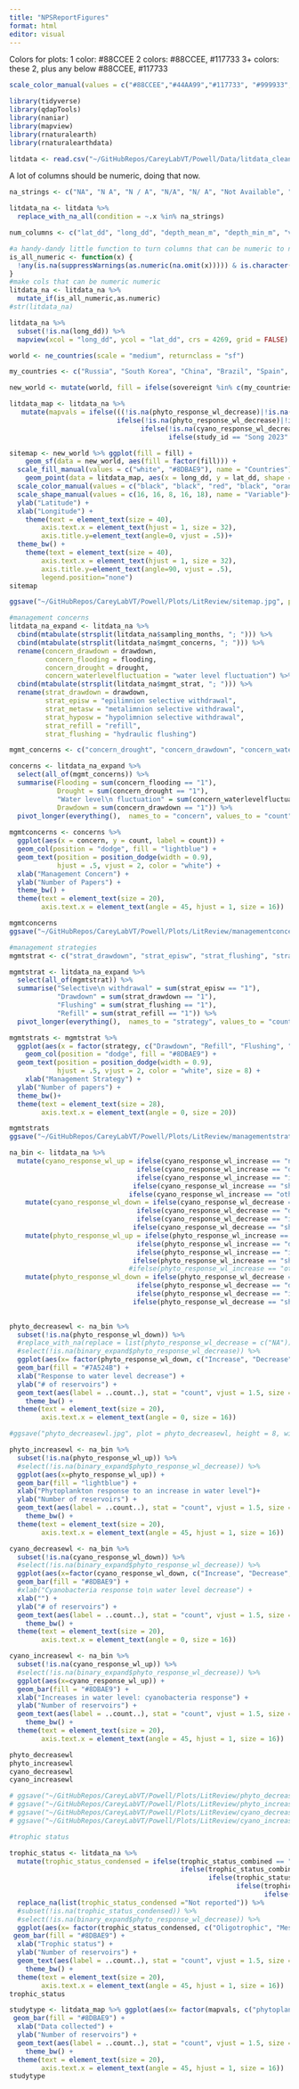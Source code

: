 ```yaml
---
title: "NPSReportFigures"
format: html
editor: visual
---
```


Colors for plots: 
1 color: #88CCEE 
2 colors: #88CCEE, #117733 
3+ colors: these 2, plus any below #88CCEE, #117733

```r
scale_color_manual(values = c("#88CCEE","#44AA99","#117733", "#999933", "#DDCC77", "#CC6677", "#AA4499", "#882255", "#332288"))
```

```r
library(tidyverse)
library(qdapTools)
library(naniar)
library(mapview)
library(rnaturalearth)
library(rnaturalearthdata)
```

```r
litdata <- read.csv("~/GitHubRepos/CareyLabVT/Powell/Data/litdata_cleaned.csv")
```

A lot of columns should be numeric, doing that now.

```r
na_strings <- c("NA", "N A", "N / A", "N/A", "N/ A", "Not Available", "NOt available", "", "not reported", "NR")

litdata_na <- litdata %>%
  replace_with_na_all(condition = ~.x %in% na_strings)

num_columns <- c("lat_dd", "long_dd", "depth_mean_m", "depth_min_m", "volume_m3", "sa_km2", "sa_ha", "delta_water_level", "delta_wl_direction", "delta_magnitude", "tp_ug_l", "chla_ugL", "number_of_sites_within_the_reservoir")

#a handy-dandy little function to turn columns that can be numeric to numeric!
is_all_numeric <- function(x) {
  !any(is.na(suppressWarnings(as.numeric(na.omit(x))))) & is.character(x)
}
#make cols that can be numeric numeric
litdata_na <- litdata_na %>% 
  mutate_if(is_all_numeric,as.numeric)
#str(litdata_na)
```

```r
litdata_na %>% 
  subset(!is.na(long_dd)) %>% 
  mapview(xcol = "long_dd", ycol = "lat_dd", crs = 4269, grid = FALSE)

world <- ne_countries(scale = "medium", returnclass = "sf")

my_countries <- c("Russia", "South Korea", "China", "Brazil", "Spain", "United States of America", "Burkina Faso", "Argentina", "Lebanon", "Vietnam", "Canada", "Israel", "Croatia", "Netherlands", "Estonia", "Italy", "Turkey", "Ethiopia")

new_world <- mutate(world, fill = ifelse(sovereignt %in% c(my_countries), "yes", "no"))

litdata_map <- litdata_na %>% 
   mutate(mapvals = ifelse(((!is.na(phyto_response_wl_decrease)|!is.na(phyto_response_wl_increase)) & (!is.na(cyano_response_wl_decrease)|!is.na(cyano_response_wl_increase))), "both",
                           ifelse(!is.na(phyto_response_wl_decrease)|!is.na(phyto_response_wl_increase), "phytoplankton", 
                                 ifelse(!is.na(cyano_response_wl_decrease)|!is.na(cyano_response_wl_increase), "cyanobacteria",
                                        ifelse(study_id == "Song 2023"|study_id== "Huang 2023", "selective withdrawal", "pathogen")))))

sitemap <- new_world %>% ggplot(fill = fill) +
    geom_sf(data = new_world, aes(fill = factor(fill))) +
  scale_fill_manual(values = c("white", "#8DBAE9"), name = "Countries")+
    geom_point(data = litdata_map, aes(x = long_dd, y = lat_dd, shape = as.factor(mapvals), color = as.factor(mapvals)), size = 2) + 
  scale_color_manual(values = c("black", "black", "red", "black", "orange"), name = "Variable") +
  scale_shape_manual(values = c(16, 16, 8, 16, 18), name = "Variable")+
  ylab("Latitude") + 
  xlab("Longitude") +
    theme(text = element_text(size = 40),
        axis.text.x = element_text(hjust = 1, size = 32), 
        axis.title.y=element_text(angle=0, vjust = .5))+
  theme_bw() +
    theme(text = element_text(size = 40),
        axis.text.x = element_text(hjust = 1, size = 32), 
        axis.title.y=element_text(angle=90, vjust = .5), 
        legend.position="none")
sitemap

ggsave("~/GitHubRepos/CareyLabVT/Powell/Plots/LitReview/sitemap.jpg", plot = sitemap, height = 12, width = 14, units = "in")
```

```r
#management concerns
litdata_na_expand <- litdata_na %>% 
  cbind(mtabulate(strsplit(litdata_na$sampling_months, "; "))) %>% 
  cbind(mtabulate(strsplit(litdata_na$mgmt_concerns, "; "))) %>% 
  rename(concern_drawdown = drawdown, 
         concern_flooding = flooding, 
         concern_drought = drought, 
         concern_waterlevelfluctuation = "water level fluctuation") %>% 
  cbind(mtabulate(strsplit(litdata_na$mgmt_strat, "; "))) %>% 
  rename(strat_drawdown = drawdown, 
         strat_episw = "epilimnion selective withdrawal", 
         strat_metasw = "metalimnion selective withdrawal", 
         strat_hyposw = "hypolimnion selective withdrawal", 
         strat_refill = "refill",
         strat_flushing = "hydraulic flushing")

mgmt_concerns <- c("concern_drought", "concern_drawdown", "concern_waterlevelfluctuation", "concern_flooding")

concerns <- litdata_na_expand %>% 
  select(all_of(mgmt_concerns)) %>% 
  summarise(Flooding = sum(concern_flooding == "1"), 
            Drought = sum(concern_drought == "1"),
            "Water level\n fluctuation" = sum(concern_waterlevelfluctuation == "1"), 
            Drawdown = sum(concern_drawdown == "1")) %>% 
  pivot_longer(everything(),  names_to = "concern", values_to = "count")
            
mgmtconcerns <- concerns %>% 
  ggplot(aes(x = concern, y = count, label = count)) + 
  geom_col(position = "dodge", fill = "lightblue") +
  geom_text(position = position_dodge(width = 0.9),
            hjust = .5, vjust = 2, color = "white") + 
  xlab("Management Concern") +
  ylab("Number of Papers") +  
  theme_bw() +
  theme(text = element_text(size = 20),
        axis.text.x = element_text(angle = 45, hjust = 1, size = 16))

mgmtconcerns
ggsave("~/GitHubRepos/CareyLabVT/Powell/Plots/LitReview/managementconcerns.png", plot = mgmtconcerns, height = 6, width = 10, units = "in")

#management strategies
mgmtstrat <- c("strat_drawdown", "strat_episw", "strat_flushing", "strat_refill")

mgmtstrat <- litdata_na_expand %>% 
  select(all_of(mgmtstrat)) %>% 
  summarise("Selective\n withdrawal" = sum(strat_episw == "1"), 
            "Drawdown" = sum(strat_drawdown == "1"), 
            "Flushing" = sum(strat_flushing == "1"), 
            "Refill" = sum(strat_refill == "1")) %>% 
  pivot_longer(everything(),  names_to = "strategy", values_to = "count")

mgmtstrats <- mgmtstrat %>% 
  ggplot(aes(x = factor(strategy, c("Drawdown", "Refill", "Flushing", "Selective\n withdrawal")), y = count, label = count)) + 
    geom_col(position = "dodge", fill = "#8DBAE9") +
  geom_text(position = position_dodge(width = 0.9),
            hjust = .5, vjust = 2, color = "white", size = 8) + 
    xlab("Management Strategy") +
  ylab("Number of papers") + 
  theme_bw()+
  theme(text = element_text(size = 28),
        axis.text.x = element_text(angle = 0, size = 20))

mgmtstrats
ggsave("~/GitHubRepos/CareyLabVT/Powell/Plots/LitReview/managementstrategies.png", plot = mgmtstrats, height = 6, width = 10.5, units = "in")
```

```r
na_bin <- litdata_na %>%
  mutate(cyano_response_wl_up = ifelse(cyano_response_wl_increase == "not significant", "Not significant",
                                ifelse(cyano_response_wl_increase == "decrease", " Decrease", 
                                ifelse(cyano_response_wl_increase == "increase", " Increase", 
                               ifelse(cyano_response_wl_increase == "shift", "Shift to \n Cyanobacteria\n dominated\n community", 
                              ifelse(cyano_response_wl_increase == "other", "Other", NA)))))) %>% 
    mutate(cyano_response_wl_down = ifelse(cyano_response_wl_decrease == "not significant", "Not significant", 
                                ifelse(cyano_response_wl_decrease == "decrease", "Decrease", 
                                ifelse(cyano_response_wl_decrease == "increase", "Increase", 
                               ifelse(cyano_response_wl_decrease == "shift", "Shift to \n Cyanobacteria \n dominated\n community", NA))))) %>% 
    mutate(phyto_response_wl_up = ifelse(phyto_response_wl_increase == "not significant", "Not significant", 
                                ifelse(phyto_response_wl_increase == "decrease", " Decrease", 
                                ifelse(phyto_response_wl_increase == "increase", " Increase", 
                               ifelse(phyto_response_wl_increase == "shift", "Shift", NA))))) %>% 
                              #ifelse(phyto_response_wl_increase == "other", "Other", NA)))))) %>% 
    mutate(phyto_response_wl_down = ifelse(phyto_response_wl_decrease == "not significant", "Not significant", 
                                ifelse(phyto_response_wl_decrease == "decrease", "Decrease", 
                                ifelse(phyto_response_wl_decrease == "increase", "Increase", 
                               ifelse(phyto_response_wl_decrease == "shift", "Shift to\n Cyanobacteria\n dominated\n community", NA)))))
  

phyto_decreasewl <- na_bin %>% 
  subset(!is.na(phyto_response_wl_down)) %>% 
  #replace_with_na(replace = list(phyto_response_wl_decrease = c("NA"))) %>% 
  #select(!is.na(binary_expand$phyto_response_wl_decrease)) %>% 
  ggplot(aes(x= factor(phyto_response_wl_down, c("Increase", "Decrease", "Not significant","Shift to\n Cyanobacteria\n dominated\n community")))) + 
  geom_bar(fill = "#7A524B") +
  xlab("Response to water level decrease") +
  ylab("# of reservoirs") +
  geom_text(aes(label = ..count..), stat = "count", vjust = 1.5, size = 8, colour = "white") + 
    theme_bw() +
  theme(text = element_text(size = 20),
        axis.text.x = element_text(angle = 0, size = 16))

#ggsave("phyto_decreasewl.jpg", plot = phyto_decreasewl, height = 8, width = 8, units = "in")

phyto_increasewl <- na_bin %>% 
  subset(!is.na(phyto_response_wl_up)) %>%
  #select(!is.na(binary_expand$phyto_response_wl_decrease)) %>% 
  ggplot(aes(x=phyto_response_wl_up)) + 
  geom_bar(fill = "lightblue") + 
  xlab("Phytoplankton response to an increase in water level")+
  ylab("Number of reservoirs") +
  geom_text(aes(label = ..count..), stat = "count", vjust = 1.5, size = 5, colour = "white") + 
    theme_bw() +
  theme(text = element_text(size = 20),
        axis.text.x = element_text(angle = 45, hjust = 1, size = 16))

cyano_decreasewl <- na_bin %>% 
  subset(!is.na(cyano_response_wl_down)) %>%
  #select(!is.na(binary_expand$phyto_response_wl_decrease)) %>% 
  ggplot(aes(x=factor(cyano_response_wl_down, c("Increase", "Decrease", "Not significant", "Shift to \n Cyanobacteria \n dominated\n community")))) + 
  geom_bar(fill = "#8DBAE9") +
  #xlab("Cyanobacteria response to\n water level decrease") +
  xlab("") +
  ylab("# of reservoirs") +
  geom_text(aes(label = ..count..), stat = "count", vjust = 1.5, size = 8, colour = "white") + 
    theme_bw() +
  theme(text = element_text(size = 20),
        axis.text.x = element_text(angle = 0, size = 16))

cyano_increasewl <- na_bin %>% 
  subset(!is.na(cyano_response_wl_up)) %>%
  #select(!is.na(binary_expand$phyto_response_wl_decrease)) %>% 
  ggplot(aes(x=cyano_response_wl_up)) + 
  geom_bar(fill = "#8DBAE9") + 
  xlab("Increases in water level: cyanobacteria response") + 
  ylab("Number of reservoirs") +
  geom_text(aes(label = ..count..), stat = "count", vjust = 1.5, size = 5, colour = "white") + 
    theme_bw() +
  theme(text = element_text(size = 20),
        axis.text.x = element_text(angle = 45, hjust = 1, size = 16))

phyto_decreasewl
phyto_increasewl
cyano_decreasewl
cyano_increasewl

# ggsave("~/GitHubRepos/CareyLabVT/Powell/Plots/LitReview/phyto_decreasewl.jpg", plot = phyto_decreasewl, height = 5, width = 7, units = "in")
# ggsave("~/GitHubRepos/CareyLabVT/Powell/Plots/LitReview/phyto_increasewl.jpg", plot = phyto_increasewl, height = 3.5, width = 7, units = "in")
# ggsave("~/GitHubRepos/CareyLabVT/Powell/Plots/LitReview/cyano_decreasewl.jpg", plot = cyano_decreasewl, height = 5, width = 7, units = "in")
# ggsave("~/GitHubRepos/CareyLabVT/Powell/Plots/LitReview/cyano_increasewl.jpg", plot = cyano_increasewl, height = 8, width = 8, units = "in")
```

```r
#trophic status

trophic_status <- litdata_na %>% 
  mutate(trophic_status_condensed = ifelse(trophic_status_combined == "hypertrophic", "Hypertrophic", 
                                           ifelse(trophic_status_combined == "meso-eutrophic"|trophic_status_combined == "eutrophic", "Eutrophic",
                                                  ifelse(trophic_status_combined == "mesotrophic"|trophic_status_combined =="oligo-mesotrophic", "Mesotrophic",
                                                         ifelse(trophic_status_combined == "oligotrophic", "Oligotrophic",
                                                                ifelse(is.na(trophic_status_combined), "Not reported", trophic_status_combined)))))) %>% 
  replace_na(list(trophic_status_condensed ="Not reported")) %>% 
  #subset(!is.na(trophic_status_condensed)) %>%
  #select(!is.na(binary_expand$phyto_response_wl_decrease)) %>% 
  ggplot(aes(x= factor(trophic_status_condensed, c("Oligotrophic", "Mesotrophic", "Eutrophic", "Hypertrophic", "Not reported")))) + 
 geom_bar(fill = "#8DBAE9") + 
  xlab("Trophic status") + 
  ylab("Number of reservoirs") +
  geom_text(aes(label = ..count..), stat = "count", vjust = 1.5, size = 5, colour = "white") + 
    theme_bw() +
  theme(text = element_text(size = 20),
        axis.text.x = element_text(angle = 45, hjust = 1, size = 16))
trophic_status

studytype <- litdata_map %>% ggplot(aes(x= factor(mapvals, c("phytoplankton", "cyanobacteria", "both", "selective withdrawal", "pathogen")))) + 
 geom_bar(fill = "#8DBAE9") + 
  xlab("Data collected") + 
  ylab("Number of reservoirs") +
  geom_text(aes(label = ..count..), stat = "count", vjust = 1.5, size = 5, colour = "white") + 
    theme_bw() +
  theme(text = element_text(size = 20),
        axis.text.x = element_text(angle = 45, hjust = 1, size = 16))
studytype
```

```r

```
